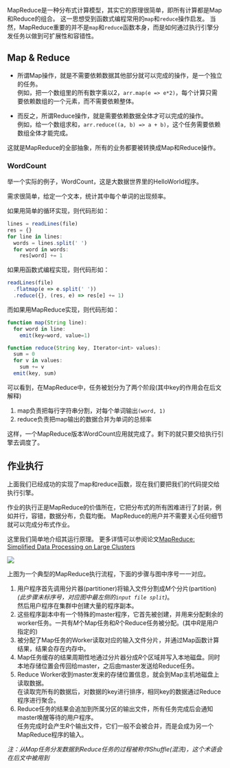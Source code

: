 
MapReduce是一种分布式计算模型，其实它的原理很简单，即所有计算都是Map和Reduce的组合。
这一思想受到函数式编程常用的`map`和`reduce`操作启发。
当然，MapReduce重要的并不是`map`和`reduce`函数本身，而是如何通过执行引擎分发任务以做到可扩展性和容错性。

## Map & Reduce

- 所谓Map操作，就是不需要依赖数据其他部分就可以完成的操作，是一个独立的任务。<br/>
例如，把一个数组里的所有数字乘以2，`arr.map(e => e*2)`，每个计算只需要依赖数组的一个元素，而不需要依赖整体。

- 而反之，所谓Reduce操作，就是需要依赖数据全体才可以完成的操作。<br/>
例如，给一个数组求和，`arr.reduce((a, b) => a + b)`，这个任务需要依赖数组全体才能完成。

这就是MapReduce的全部抽象，所有的业务都要被转换成Map和Reduce操作。

### WordCount

举一个实际的例子，WordCount，这是大数据世界里的HelloWorld程序。

需求很简单，给定一个文本，统计其中每个单词的出现频率。

如果用简单的循环实现，则代码形如：

```javascript
lines = readLines(file)
res = {}
for line in lines:
  words = lines.split(' ')
  for word in words:
    res[word] += 1
```

如果用函数式编程实现，则代码形如：

```javascript
readLines(file)
  .flatmap(e => e.split(' '))
  .reduce({}, (res, e) => res[e] += 1)
```

而如果用MapReduce实现，则代码形如：

```javascript
function map(String line):
  for word in line:
    emit(key=word, value=1)

function reduce(String key, Iterator<int> values):
  sum = 0
  for v in values:
    sum += v
  emit(key, sum)
```

可以看到，在MapReduce中，任务被划分为了两个阶段(其中key的作用会在后文解释)

1. map负责把每行字符串分割，对每个单词输出`(word, 1)`
2. reduce负责把map输出的数据合并为单词的总频率

这样，一个MapReduce版本WordCount应用就完成了。剩下的就只要交给执行引擎去调度了。

## 作业执行

上面我们已经成功的实现了map和reduce函数，现在我们要把我们的代码提交给执行引擎。

作业的执行正是MapReduce的价值所在，它把分布式的所有困难进行了封装，例如并行，容错，数据分布，负载均衡。
MapReduce的用户并不需要关心任何细节就可以完成分布式作业。

这里我们简单地介绍其运行原理。
更多详情可以参阅论文[MapReduce: Simplified Data Processing on Large Clusters](https://research.google.com/archive/mapreduce-osdi04.pdf)

<div className={'w-[800px] max-w-full'}>
  <Image src={mapReduce}/>
</div>

上图为一个典型的MapReduce执行流程，下面的步骤与图中序号一一对应。

1. 用户程序首先调用分片器(partitioner)将输入文件分割成$M$个分片(partition) *(此步骤未标序号，对应图中最左侧的`input file split`)*。<br/>
然后用户程序在集群中创建大量的程序副本。
2. 这些程序副本中有一个特殊的master程序，它首先被创建，并用来分配剩余的worker任务。一共有$M$个Map任务和$R$个Reduce任务被分配。(其中$R$是用户指定的)
3. 被分配了Map任务的Worker读取对应的输入文件分片，并通过Map函数计算结果，结果会存在内存中。
4. Map任务缓存的结果周期性地通过分片器分成$R$个区域并写入本地磁盘。同时本地存储位置会传回给master，之后由master发送给Reduce任务。
5. Reduce Worker收到master发来的存储位置信息，就会到Map主机地磁盘上读取数据。<br/>
在读取完所有的数据后，对数据的key进行排序，相同key的数据通过Reduce程序进行聚合。
6. Reduce任务的结果会追加到所属分区的输出文件，所有任务完成后会通知master唤醒等待的用户程序。<br/>
任务完成时会产生$R$个输出文件，它们一般不会被合并，而是会成为另一个MapReduce程序的输入。

*注：从Map任务分发数据到Reduce任务的过程被称作Shuffle(混洗)，这个术语会在后文中被用到*